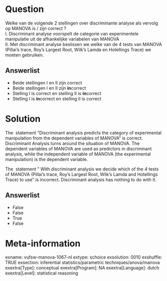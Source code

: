 Question
========
Welke van de volgende 2 stellingen over discriminante analyse als
vervolg op MANOVA is / zijn correct ?  
I. Discriminant analyse voorspelt de categorie van experimentele
manipulatie uit de afhankelijke variabelen van MANOVA  
II. Met discriminant analyse beslissen we welke van de 4 tests van
MANOVA (Pillai's trace, Roy's Largest Root, Wilk's Lamda en Hotellings
Trace) we moeten gebruiken.

Answerlist
----------
* Beide stellingen I en II zijn correct
* Beide stellingen I en II zijn **in**correct
* Stelling I is correct en stelling II is **in**correct
* Stelling I is **in**correct en stelling II is correct

Solution
========





The  statement "Discriminant analysis predicts the category of
experimental manipulation from the dependent variables of MANOVA" is
correct. Discriminant Analysis turns around the situation of MANOVA. The
dependent variables of MANOVA are used as predictors in discriminant
analysis, while the independent variable of MANOVA (the experimental
manipulation) is the dependent variable.  
  
The  statement " With discriminant analysis we decide which of the 4
tests of MANOVA (Pillai's trace, Roy's Largest Root, Wilk's Lamda and
Hotellings Trace) to use" is incorrect. Discriminant analysis has
nothing to do with it.




Answerlist
----------
* False
* False
* True
* False

Meta-information
================
exname: vufsw-manova-1067-nl
extype: schoice
exsolution: 0010
exshuffle: TRUE
exsection: inferential statistics/parametric techniques/anova/manova
exextra[Type]: conceptual
exextra[Program]: NA
exextra[Language]: dutch
exextra[Level]: statistical reasoning

